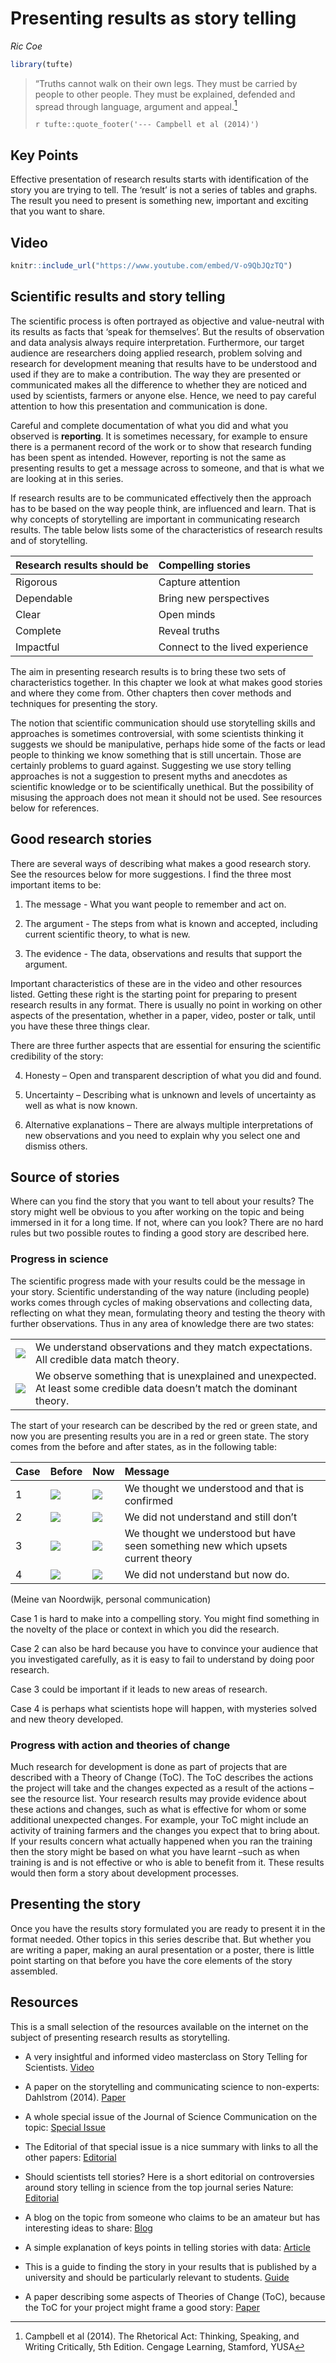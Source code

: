 # Presenting results as story telling {#story}

*Ric Coe*

```r
library(tufte)
```


> "Truths cannot walk on their own legs. They must be carried by people to other people. They must be explained,  defended and spread through language, argument and appeal.^[Campbell et al (2014). The Rhetorical Act: Thinking, Speaking, and Writing Critically, 5th Edition. Cengage Learning, Stamford, YUSA] 
>
>`r tufte::quote_footer('--- Campbell et al (2014)')`

## Key Points

Effective presentation of research results starts with identification of the story you are trying to tell.  The ‘result’ is not a series of tables and graphs. The result you need to present is something new, important and exciting that you want to share.

## Video

```r
knitr::include_url("https://www.youtube.com/embed/V-o9QbJQzTQ")
```

## Scientific results and story telling

The scientific process is often portrayed as objective and value-neutral with its results as facts that ‘speak for themselves’.   But the results of observation and data analysis always require interpretation. Furthermore, our target audience are researchers doing applied research, problem solving and research for development meaning that results have to be understood and used if they are to make a contribution.  The way they are presented or communicated makes all the difference to whether they are noticed and used by scientists, farmers or anyone else. Hence, we need to pay careful attention to how  this presentation and communication is done.

Careful and complete documentation of what you did and what you observed is **reporting**. It is sometimes necessary, for example to ensure there is a permanent record of the work or to show that research funding has been spent as intended.  However, reporting is not the same as presenting results to get a message across to someone, and that is what we are looking at in this series. 

If research results are to be communicated effectively then the approach has to be based on the way people think, are influenced and learn. That is why concepts of storytelling are important  in communicating research results. The table below lists some of the characteristics of research results and of storytelling.

Research results should be         Compelling stories
--------------------------         -------------------------
Rigorous                           Capture attention
Dependable                         Bring new perspectives
Clear                              Open minds
Complete                           Reveal truths
Impactful                          Connect to the lived experience

The aim in presenting research results is to bring these two sets of characteristics together. In this chapter we look at what makes good stories and where they come from. Other chapters then cover methods and techniques for presenting the story.

The notion that scientific communication should use storytelling skills and approaches is sometimes controversial, with some scientists thinking it suggests we should be manipulative, perhaps hide some of the facts or lead people to thinking  we know something that is still uncertain. Those are certainly problems to guard against. Suggesting we use story telling approaches is not a suggestion to present myths and anecdotes as scientific knowledge or to be scientifically unethical. But the possibility of misusing the approach does not mean it should not be used. See resources below for references.

## Good research stories

There are several ways of describing what makes a good research story. See the resources below for more suggestions. I find the three most important items to be:

1. The message - What you want people to remember and act on. 

2. The argument - The steps from what is known and accepted, including current scientific theory, to what is new. 

3. The evidence - The data, observations and results that support the argument. 

Important characteristics of these are in the video and other resources listed. Getting these right is the starting point for preparing to present research results in any format. There is usually no point in working on other aspects of the presentation, whether in a paper, video, poster or talk, until you have these three things clear.

There are three further aspects that are essential for ensuring the scientific credibility of the story:

4. Honesty – Open and transparent description of what you did and found. 

5. Uncertainty – Describing what is unknown and levels of uncertainty as well as what is now known. 

6. Alternative explanations – There are always multiple interpretations of new observations and you need to explain why you select one and dismiss others. 

## Source of stories

Where can you find the story that you want to tell about your results? The story might well be obvious to you after working on the topic and being immersed in it for a long time. If not, where can you look? There are no hard rules but two possible routes to finding a good story are described here.

### Progress in science

The scientific progress made with your results could be the message in your story. Scientific understanding of the way nature (including people) works comes through cycles of making observations and collecting data, reflecting on what they mean, formulating theory and testing the theory with further observations. Thus in any area of knowledge there are two states:


-----------------------   ----------------------------------------
![](img/Green dot.png)    We understand observations and they match expectations. All credible data match theory.
![](img/Red dot.png)      We observe something that is unexplained and unexpected. At least some credible data doesn’t match the dominant theory.
-----------------------   ----------------------------------------

The start of your research can be described by the red or green state, and now you are presenting results you are in a red or green state. The story comes from the before and after states, as in the following table:

Case    Before                 Now                    Message
----    ------                 ------                 ------------------------------------- 
1       ![](img/Green dot.png) ![](img/Green dot.png) We thought we understood and that is confirmed  
2       ![](img/Red dot.png)   ![](img/Red dot.png)   We did not understand and still don’t
3       ![](img/Green dot.png) ![](img/Red dot.png)   We thought we understood but have seen something new which upsets current theory
4       ![](img/Red dot.png)   ![](img/Green dot.png) We did not understand but now do.

(Meine van Noordwijk, personal communication) 

Case 1 is hard to make into a compelling story. You might find something in the novelty of the place or context in which you did the research.

Case 2 can also be hard because you have to convince your audience that you investigated carefully, as it is easy to fail to understand by doing poor research.

Case 3 could be important if it leads to new areas of research.

Case 4 is perhaps what scientists hope will happen, with mysteries solved and new theory developed.

### Progress with action and theories of change

Much research for development is done as part of projects that are described with a Theory of Change (ToC).   The ToC describes the actions the project will take and the changes expected as a result of the actions – see the resource list. Your research results may provide evidence about these actions and changes, such as what is effective for whom or some additional unexpected changes. For example, your ToC might include an activity of training farmers and the changes you expect that to bring about. If your results concern what actually happened when you ran the training then the story might be based on what you have learnt –such as when training is and is not effective or who is able to benefit from it. These results would then form a story about development processes. 

## Presenting the story

Once you have the results story formulated you are ready to present it in the format needed. Other topics in this series describe that. But whether you are writing a paper, making an aural presentation or a poster, there is little point starting on that before you have the core elements of the story assembled.

## Resources

This is a small selection of the resources available on the internet on the subject of presenting research results as storytelling.

* A very insightful and informed video masterclass on Story Telling for Scientists. [Video](https://www.youtube.com/watch?v=6aVgf3T6p_8)

* A paper on the storytelling and communicating science to non-experts: Dahlstrom (2014). [Paper](https://doi.org/10.1073/pnas.1320645111)

* A whole special issue of the Journal of Science Communication on the topic:  [Special Issue](https://jcom.sissa.it/archive/18/05.)

* The Editorial of that special issue is a nice summary with links to all the other papers: [Editorial](https://doi.org/10.22323/2.18050501)

* Should scientists tell stories? Here is a short editorial on controversies around story telling in science from the top journal series Nature: [Editorial](https://doi.org/10.1038/nmeth.2726)

* A blog on the topic from someone who claims to be an amateur but has interesting ideas to share: [Blog](https://sokolj.com/Communicating-Data-Stories/)

* A simple explanation of keys points in telling stories with data: [Article](https://www.dataversity.net/telling-stories-data-five-strategies-presenting-effective-data/#)

* This is a guide to finding the story in your results that is published by a university and should be particularly relevant to students. [Guide](https://www.monash.edu/rlo/graduate-research-writing/write-the-thesis/writing-the-thesis-chapters/reporting-and-discussing-your-findings#present-your-findings)

* A paper describing some aspects of Theories of Change (ToC), because the ToC for your project might frame a good story: [Paper](https://evaluationcanada.ca/system/files/cjpe-entries/30-2-119_0.pdf )

 

